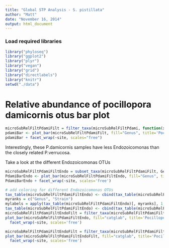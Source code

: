 ```yaml
---
title: "Global STP Analysis - S. pistillata"
author: "Matt"
date: "November 16, 2014"
output: html_document
---
```


### Load required libraries

```r
library("phyloseq")
library("ggplot2")
library("plyr")
library("vegan")
library("grid")
library("directlabels")
library("knitr")
setwd("./data")
```

# Relative abundance of pocillopora damicornis otus bar plot

```r
microSubRelFiltPdamiFilt = filter_taxa(microSubRelFiltPdami, function(x) mean(x) > 1e-2, TRUE)
pdamiBar <- plot_bar(microSubRelFiltPdamiFilt, fill="Genus", title='Pocillopora damicornis')
pdamiBar + facet_wrap(~site, scales="free")
```

Interestingly, these P.damicornis samples have less Endozoicomonas than the closely related P.verrucosa. 

Take a look at the different Endozoicomonas OTUs

```r
microSubRelFiltPdamiFiltEndo = subset_taxa(microSubRelFiltPdamiFilt, Genus=='Endozoicomonas(100)')
PdamiBarEndo <- plot_bar(microSubRelFiltPdamiFiltEndo, fill="Genus", title='P.verr')
PdamiBarEndo + facet_wrap(~site, scales='free')

# add coloring for different Endozoicomonas OTUs
tax_table(microSubRelFiltPdamiFiltEndo) <- cbind(tax_table(microSubRelFiltPdamiFiltEndo), Strain=taxa_names(microSubRelFiltPdamiFiltEndo))
myranks = c("Genus", "Strain")
mylabels = apply(tax_table(microSubRelFiltPdamiFiltEndo)[, myranks], 1, paste, sep="", collapse="_")
tax_table(microSubRelFiltPdamiFiltEndo) <- cbind(tax_table(microSubRelFiltPdamiFiltEndo), catglab=mylabels)
microSubRelFiltPdamiFiltEndoFilt = filter_taxa(microSubRelFiltPdamiFiltEndo, function(x) mean(x) > 1e-2, TRUE)
plot_bar(microSubRelFiltPdamiFiltEndo, fill="catglab", title='Pocillopora damicornis') +
  facet_wrap(~site, scales='free')

microSubRelFiltPdamiFiltEndoFilt = filter_taxa(microSubRelFiltPdamiFiltEndo, function(x) mean(x) > 1e-5, TRUE)
plot_bar(microSubRelFiltPdamiFiltEndoFilt, fill="catglab", title='Pocillopora damicornis') +
  facet_wrap(~site, scales='free')
```
